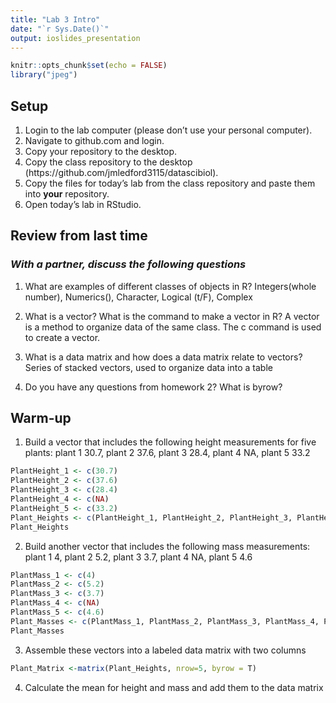 ```yaml
---
title: "Lab 3 Intro"
date: "`r Sys.Date()`"
output: ioslides_presentation
---
```


```r
knitr::opts_chunk$set(echo = FALSE)
library("jpeg")
```

## Setup
1. Login to the lab computer (please don't use your personal computer).  
2. Navigate to github.com and login.   
2. Copy your repository to the desktop.   
5. Copy the class repository to the desktop (https://github.com/jmledford3115/datascibiol).  
6. Copy the files for today's lab from the class repository and paste them into **your** repository.  
7. Open today's lab in RStudio.  

## Review from last time
### *With a partner, discuss the following questions*
1. What are examples of different classes of objects in R?
Integers(whole number), Numerics(), Character, Logical (t/F), Complex

2. What is a vector? What is the command to make a vector in R?
A vector is a method to organize data of the same class. The c command is used to create a vector.

3. What is a data matrix and how does a data matrix relate to vectors?
Series of stacked vectors, used to organize data into a table

4. Do you have any questions from homework 2?
What is byrow?

## Warm-up
1. Build a vector that includes the following height measurements for five plants:
plant 1 30.7, plant 2 37.6, plant 3 28.4, plant 4 NA, plant 5 33.2
```r
PlantHeight_1 <- c(30.7)
PlantHeight_2 <- c(37.6)
PlantHeight_3 <- c(28.4)
PlantHeight_4 <- c(NA)
PlantHeight_5 <- c(33.2)
Plant_Heights <- c(PlantHeight_1, PlantHeight_2, PlantHeight_3, PlantHeight_4, PlantHeight_5)
Plant_Heights
```

2. Build another vector that includes the following mass measurements:
plant 1 4, plant 2 5.2, plant 3 3.7, plant 4 NA, plant 5 4.6
```r
PlantMass_1 <- c(4)
PlantMass_2 <- c(5.2)
PlantMass_3 <- c(3.7)
PlantMass_4 <- c(NA)
PlantMass_5 <- c(4.6)
Plant_Masses <- c(PlantMass_1, PlantMass_2, PlantMass_3, PlantMass_4, PlantMass_5)
Plant_Masses
```

3. Assemble these vectors into a labeled data matrix with two columns
```r
Plant_Matrix <-matrix(Plant_Heights, nrow=5, byrow = T)
```

4. Calculate the mean for height and mass and add them to the data matrix
